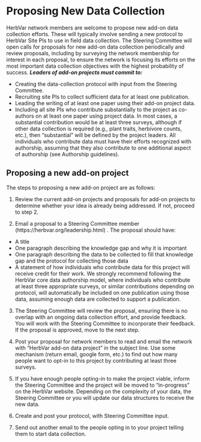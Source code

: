 # Proposing New Data Collection {#sec-new_data_collection}

HerbVar network members are welcome to propose new add-on data collection efforts. These will typically involve sending a new protocol to HerbVar Site PIs to use in field data collection. The Steering Committee will open calls for proposals for new add-on data collection periodically and review proposals, including by surveying the network membership for interest in each proposal, to ensure the network is focusing its efforts on the most important data collection objectives with the highest probability of success. **_Leaders of add-on projects must commit to:_**

- Creating the data-collection protocol with input from the Steering Committee.
- Recruiting site PIs to collect sufficient data for at least one publication.
- Leading the writing of at least one paper using their add-on project data.
- Including all site PIs who contribute substantially to the project as co-authors on at least one paper using project data. In most cases, a substantial contribution would be at least three surveys, although if other data collection is required (e.g., plant traits, herbivore counts, etc.), then “substantial” will be defined by the project leaders. All individuals who contribute data must have their efforts recognized with authorship, assuming that they also contribute to one additional aspect of authorship (see Authorship guidelines). 

## Proposing a new add-on project

The steps to proposing a new add-on project are as follows: 

1. Review the current add-on projects and proposals for add-on projects to determine whether your idea is already being addressed. If not, proceed to step 2. 

2. Email a proposal to a Steering Committee member (https://herbvar.org/leadership.html) . The proposal should have: 

- A title
- One paragraph describing the knowledge gap and why it is important
- One paragraph describing the data to be collected to fill that knowledge gap and the protocol for collecting those data 
- A statement of how individuals who contribute data for this project will receive credit for their work. We strongly recommend following the HerbVar core data authorship model, where individuals who contribute at least three appropriate surveys, or similar contributions depending on protocol, will automatically be included on one publication using those data, assuming enough data are collected to support a publication. 

3. The Steering Committee will review the proposal, ensuring there is no overlap with an ongoing data collection effort, and provide feedback. You will work with the Steering Committee to incorporate their feedback. If the proposal is approved, move to the next step.

4. Post your proposal for network members to read and email the network with “HerbVar add-on data project” in the subject line. Use some mechanism (return email, google form, etc.) to find out how many people want to opt-in to this project by contributing at least three surveys. 

5. If you have enough people opting-in to make the project viable, inform the Steering Committee and the project will be moved to “in-progress” on the HerbVar website. Depending on the complexity of your data, the Steering Committee or you will update our data structures to receive the new data.

6. Create and post your protocol, with Steering Committee input.

7. Send out another email to the people opting in to your project telling them to start data collection.




